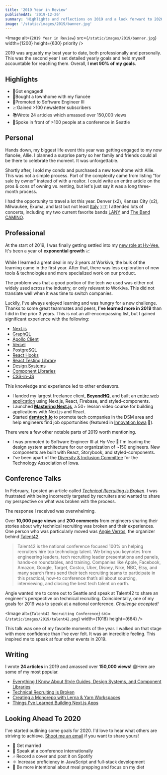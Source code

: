 ```yaml
---
title: '2019 Year in Review'
publishedAt: '2019-12-26'
summary: 'Highlights and reflections on 2019 and a look forward to 2020.'
image: '/static/images/2019/banner.jpg'
---
```


<Image
  alt={`2019 Year in Review`}
  src={`/static/images/2019/banner.jpg`}
  width={1200}
  height={630}
  priority
/>

2019 was arguably my best year to date, both professionally and personally.
This was the second year I set detailed yearly goals and held myself accountable for reaching them. Overall, **I met 90% of my goals**.

## Highlights

- 💍Got engaged!
- 🏡Bought a townhome with my fiancée
- 🚀Promoted to Software Engineer III
- 📈Gained >100 newsletter subscribers
- 📚Wrote 24 articles which amassed over 150,000 views
- 🎤Spoke in front of >100 people at a conference in Seattle

## Personal

Hands down, my biggest life event this year was getting engaged to my now fiancée, Allie.
I planned a surprise party so her family and friends could all be there to celebrate the moment. It was unforgettable.

Shortly after, I sold my condo and purchased a new townhome with Allie. This was not a simple process.
Part of the complexity came from listing "for sale by owner" instead of with a realtor.
I could write an entire article on the pros & cons of owning vs. renting, but let's just say it was a long three-month process.

I had the opportunity to travel a lot this year. Denver (x2), Kansas City (x2), Milwaukee, Exuma, and last but not least [Italy](/blog/italy) 🇮🇹
I attended lots of concerts, including my two current favorite bands [LANY](https://thisislany.com) and [The Band CAMINO](https://www.thebandcamino.com/).

## Professional

At the start of 2019, I was finally getting settled into my [new role at Hy-Vee.](/blog/joining-hy-vee)
It's been a year of **exponential growth** 📈

While I learned a great deal in my 3 years at Workiva, the bulk of the learning came in the first year.
After that, there was less exploration of new tools & technologies and more specialized work on our product.

The problem was that a good portion of the tech we used was either not widely used across the industry, or only relevant to Workiva.
This did not translate well when it was time to switch companies.

Luckily, I've always enjoyed learning and was hungry for a new challenge.
Thanks to some great teammates and peers, **I've learned more in 2019** than I did in the prior 3 years.
This is not an all-encompassing list, but I gained significant experience with the following:

- [Next.js](/blog/things-ive-learned-building-nextjs-apps)
- [GraphQL](/blog/graphql-at-hy-vee)
- [Apollo Client](/blog/graphql-at-hy-vee)
- [Vercel](/blog/nextjs-firebase-serverless)
- [PostgreSQL](https://www.postgresql.org/)
- [React Hooks](/blog/real-time-post-views)
- [React Testing Library](https://testing-library.com/docs/react-testing-library/intro)
- [Design Systems](/blog/style-guides-component-libraries-design-systems)
- [Component Libraries](/blog/turborepo-design-system-monorepo)
- [CSS-in-JS](/blog/ui-component-library-with-styled-components)

This knowledge and experience led to other endeavors.

- I landed my largest freelance client, **[BeyondHQ](https://beyondhq.co/)**, and built an [entire web application](/blog/nextjs-firebase-serverless) using Next.js, React, Firebase, and styled-components.
- Launched **[Mastering Next.js](https://masteringnextjs.com/)**, a 50+ lesson video course for building applications with Next.js and React.
- Started **[dsmtech.io](https://dsmtech.io/)** to promote tech companies in the DSM area and help engineers find job opportunities (featured in [Innovation Iowa](https://innovationia.com/2019/01/03/dsmtech-io-launches-for-tech-job-seekers-scouting-des-moines/) 🚀).

There were a few other notable parts of 2019 worth mentioning.

- I was promoted to Software Engineer III at Hy-Vee 🎉 I'm leading the design system architecture for our organization of ~150 engineers. New components are built with React, Storybook, and styled-components.
- I've been apart of the [Diversity & Inclusion Committee](https://www.technologyiowa.org/Priorities/ShowPriority?id=4) for the Technology Association of Iowa.

## Conference Talks

In February, I posted an article called [_Technical Recruiting is Broken_](/blog/technical-recruiting-is-broken).
I was frustrated with being incorrectly targeted by recruiters and wanted to share my perspective on what was broken with the process.

The response I received was overwhelming.

Over **10,000 page views** and **200 comments** from engineers sharing their stories about why technical recruiting was broken and their experiences.
One person who was particularly moved was [Angie Verros](https://www.linkedin.com/in/averros), the organizer behind [Talent42](https://www.talent42.com/home).

> Talent42 is the national conference focused 100% on helping recruiters hire top technology talent. We bring you keynotes from engineering leaders, tech recruiting leader presentations and panels, hands-on roundtables, and training. Companies like Apple, Facebook, Amazon, Google, Target, Costco, Uber, Disney, Nike, NBC, Etsy, and many search firms send their tech recruiting teams to participate in this practical, how-to conference that’s all about sourcing, interviewing, and closing the best tech talent on earth.

Angie wanted me to come out to Seattle and speak at Talent42 to share an engineer's perspective on technical recruiting.
Coincidentally, one of my goals for 2019 was to speak at a national conference. _Challenge accepted!_

<Image
  alt={`Talent42 Recruiting Conference`}
  src={`/static/images/2019/talent42.png`}
  width={1018}
  height={664}
/>

This talk was one of my favorite moments of the year. I walked on that stage with more confidence than I've ever felt.
It was an incredible feeling. This inspired me to speak at four other events in 2019.

## Writing

I wrote **24 articles** in 2019 and amassed over **150,000 views!** 😱Here are some of my most popular.

- [Everything I Know About Style Guides, Design Systems, and Component Libraries](/blog/style-guides-component-libraries-design-systems)
- [Technical Recruiting is Broken](/blog/technical-recruiting-is-broken)
- [Creating a Monorepo with Lerna & Yarn Workspaces](/blog/turborepo-design-system-monorepo)
- [Things I've Learned Building Next.js Apps](/blog/things-ive-learned-building-nextjs-apps)

## Looking Ahead To 2020

I've started outlining some goals for 2020. I'd love to hear what others are striving to achieve. [Shoot me an email](mailto:me@leerob.io) if you want to share yours!

- 💍 Get married
- 🎤 Speak at a conference internationally
- 🎶 Record a cover and post it on Spotify
- ⚛️ Increase proficiency in JavaScript and full-stack development
- 🍇 Be more intentional about meal prepping and focus on my diet
